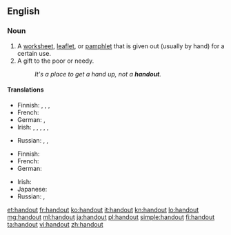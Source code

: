 {{also|hand out}}
==English==

===Noun===
{{en-noun}}

# A [[worksheet]], [[leaflet]], or [[pamphlet]] that is given out (usually by hand) for a certain use.
# A gift to the poor or needy.
#: ''It's a place to get a hand up, not a '''handout'''.''

====Translations====
{{trans-top|a worksheet, leaflet or pamphlet given out for a certain use}}
* Finnish: {{t-|fi|tiedote}}, {{t-|fi|mainoslehtinen}}, {{t-|fi|moniste}}, {{t-|fi|moniste}}
* French: {{t+|fr|polycopié|m}}
* German: {{t+|de|Flugblatt|n}},  {{t+|de|Zettel|m}}
* Irish: {{t+|ga|bileog|f}}, {{t-|ga|bileog eolais|f}}, {{t-|ga|bileoigín|m}}, {{t-|ga|dáileán|m}}, {{t-|ga|glacán bileog|m}}, {{t-|ga|bileog faisnéise|f}}
{{trans-mid}}
* Russian: {{t-|ru|раздаточный материал|m|tr=razdátočnyj materiál}}, {{t-|ru|хэндаут|m|tr=xendáut}} {{qualifier|colloquial}},  {{t+|ru|памфлет|m|tr=pamflét}}
{{trans-bottom}}

{{trans-top|a gift to the poor or needy}}
* Finnish: {{t-|fi|almu}}
* French: {{t+|fr|aumône|f}}
* German: {{t+|de|Almosen|n}}
{{trans-mid}}
* Irish: {{t-|ga|síneadh láimhe|m}}
* Japanese: {{t-|ja|施し物|sc=Jpan}}
* Russian: {{t+|ru|милостыня|f|tr=mílostynja}},  {{t+|ru|подаяние|n|tr=podajánije}}
{{trans-bottom}}

[[et:handout]]
[[fr:handout]]
[[ko:handout]]
[[it:handout]]
[[kn:handout]]
[[lo:handout]]
[[mg:handout]]
[[ml:handout]]
[[ja:handout]]
[[pl:handout]]
[[simple:handout]]
[[fi:handout]]
[[ta:handout]]
[[vi:handout]]
[[zh:handout]]